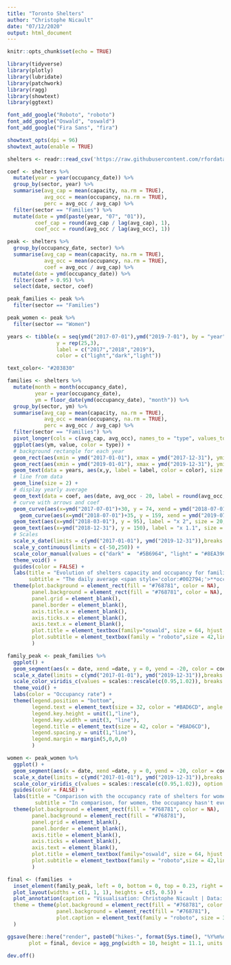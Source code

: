```yaml
---
title: "Toronto Shelters"
author: "Christophe Nicault"
date: "07/12/2020"
output: html_document
---
```


```r
knitr::opts_chunk$set(echo = TRUE)
```


```r

library(tidyverse)
library(plotly)
library(lubridate)
library(patchwork)
library(ragg)
library(showtext)
library(ggtext)

font_add_google("Roboto", "roboto")
font_add_google("Oswald", "oswald")
font_add_google("Fira Sans", "fira")

showtext_opts(dpi = 96)
showtext_auto(enable = TRUE)
```

```r
shelters <- readr::read_csv('https://raw.githubusercontent.com/rfordatascience/tidytuesday/master/data/2020/2020-12-01/shelters.csv')
```



```r

coef <- shelters %>%
  mutate(year = year(occupancy_date)) %>%
  group_by(sector, year) %>%
  summarise(avg_cap = mean(capacity, na.rm = TRUE),
            avg_occ = mean(occupancy, na.rm = TRUE),
            perc = avg_occ / avg_cap) %>%
  filter(sector == "Families") %>%
  mutate(date = ymd(paste(year, "07", "01")),
         coef_cap = round(avg_cap / lag(avg_cap), 1),
         coef_occ = round(avg_occ / lag(avg_occ), 1))

peak <- shelters %>%
  group_by(occupancy_date, sector) %>%
  summarise(avg_cap = mean(capacity, na.rm = TRUE),
            avg_occ = mean(occupancy, na.rm = TRUE),
            coef = avg_occ / avg_cap) %>%
  mutate(date = ymd(occupancy_date)) %>%
  filter(coef > 0.95) %>%
  select(date, sector, coef)

peak_families <- peak %>%
  filter(sector == "Families")

peak_women <- peak %>%
  filter(sector == "Women")

years <- tibble(x = seq(ymd("2017-07-01"),ymd("2019-7-01"), by = "year"),
                y = rep(25,3),
                label = c("2017","2018","2019"),
                color = c("light","dark","light"))

text_color<- "#203830"

```


```r

families <- shelters %>%
  mutate(month = month(occupancy_date),
         year = year(occupancy_date),
         ym = floor_date(ymd(occupancy_date), "month")) %>% 
  group_by(sector, ym) %>%
  summarise(avg_cap = mean(capacity, na.rm = TRUE),
            avg_occ = mean(occupancy, na.rm = TRUE),
            perc = avg_occ / avg_cap) %>%
  filter(sector == "Families") %>%
  pivot_longer(cols = c(avg_cap, avg_occ), names_to = "type", values_to = "value") %>%
  ggplot(aes(ym, value, color = type)) +
  # background rectangle for each year
  geom_rect(aes(xmin = ymd("2017-01-01"), xmax = ymd("2017-12-31"), ymin = 10, ymax = 250),fill = "#687872", inherit.aes = FALSE) +
  geom_rect(aes(xmin = ymd("2019-01-01"), xmax = ymd("2019-12-31"), ymin = 10, ymax = 250),fill = "#687872", inherit.aes = FALSE) +
  geom_text(data = years, aes(x,y, label = label, color = color), size = 24, family = "oswald")+
  # line from data
  geom_line(size = 2) +
  # display yearly average
  geom_text(data = coef, aes(date, avg_occ - 20, label = round(avg_occ,0)), family = "fira", color = "#002794", size = 20,inherit.aes = FALSE) +
  # curve with arrows and coef
  geom_curve(aes(x=ymd("2017-07-01")+30, y = 74, xend = ymd("2018-07-01"), yend = 150), arrow = arrow(ends = "both", type = "closed", length = unit(0.05, "inches")), size = 1, color = "#002794", curvature = 0.2) +
    geom_curve(aes(x=ymd("2018-07-01")+35, y = 159, xend = ymd("2019-07-01")-35, yend = 170), arrow = arrow(ends = "both", type = "closed", length = unit(0.05, "inches")), size = 1, color = "#002794", curvature = 0.1) +
  geom_text(aes(x=ymd("2018-03-01"), y = 95), label = "x 2", size = 20, family = "fira") +
  geom_text(aes(x=ymd("2018-12-31"), y = 150), label = "x 1.1", size = 20, family = "fira") +
  # Scales
  scale_x_date(limits = c(ymd("2017-01-01"), ymd("2019-12-31")),breaks = seq(ymd("2017-07-01"),ymd("2020-7-01"), by = "year"), labels = year(seq(ymd("2017-07-01"),ymd("2020-7-01"), by = "year"))) +
  scale_y_continuous(limits = c(-50,250)) +
  scale_color_manual(values = c("dark" =  "#5B6964", "light" = "#8EA39C", "avg_cap" = "#E0A81F", "avg_occ"="#002794"))+
  theme_void() +
  guides(color = FALSE) +
  labs(title = "Evolution of shelters capacity and occupancy for families between 2017 to 2019",
       subtitle = "The daily average <span style='color:#002794;'>**occupancy**</span> has doubled between 2017 and 2018 for famillies, and the                    daily average <span style='color:#E0A81F;'>**capacity**</span><br> adjusted to follow a similar pattern. The situation was                     particularly difficult for the second half of 2017 to the first<br> half of 2018, with many days with a high occupancy rate,                    and some days with an occupancy above the capacity.") +
  theme(plot.background = element_rect(fill = "#768781", color = NA),
        panel.background = element_rect(fill = "#768781", color = NA),
        panel.grid = element_blank(),
        panel.border = element_blank(),
        axis.title.x = element_blank(),
        axis.ticks.x = element_blank(),
        axis.text.x = element_blank(),
        plot.title = element_textbox(family="oswald", size = 64, hjust = 0.5, margin = margin(30,0,0,0), color = text_color),
        plot.subtitle = element_textbox(family = "roboto",size = 42,lineheight = 0.4, margin = margin(30,0,10,0), color = text_color)
        )

```

```r

family_peak <- peak_families %>%
  ggplot() +
  geom_segment(aes(x = date, xend =date, y = 0, yend = -20, color = coef), size = 0.25) +
  scale_x_date(limits = c(ymd("2017-01-01"), ymd("2019-12-31")),breaks = seq(ymd("2017-07-01"),ymd("2020-7-01"), by = "year"), labels = year(seq(ymd("2017-07-01"),ymd("2020-7-01"), by = "year"))) +
  scale_color_viridis_c(values = scales::rescale(c(0.95,1.02)), breaks = c(seq(0.95,1.02,0.01)), option = "A") +
  theme_void() +
  labs(color = "Occupancy rate") +
  theme(legend.position = "bottom",
        legend.text = element_text(size = 32, color = "#BAD6CD", angle = 45),
        legend.key.height = unit(1,"line"),
        legend.key.width = unit(3, "line"),
        legend.title = element_text(size = 42, color = "#BAD6CD"),
        legend.spacing.y = unit(1,"line"),
        legend.margin = margin(5,0,0,0)
        )

```


```r

women <- peak_women %>%
  ggplot() +
  geom_segment(aes(x = date, xend =date, y = 0, yend = -20, color = coef), size = 0.25) +
  scale_x_date(limits = c(ymd("2017-01-01"), ymd("2019-12-31")),breaks = seq(ymd("2017-07-01"),ymd("2020-7-01"), by = "year"), labels = year(seq(ymd("2017-07-01"),ymd("2020-7-01"), by = "year"))) +
  scale_color_viridis_c(values = scales::rescale(c(0.95,1.02)), option = "A") +
  guides(color = FALSE) +
  labs(title = "Comparison with the occupancy rate of shelters for women",
         subtitle = "In comparison, for women, the occupancy hasn't evolved in the same proportion, but the situation is tighter<br> with more                      days with a high occupancy rate (above 95 %) over the year, and the rate moved closer to 100% <br>in 2019.") +
  theme(plot.background = element_rect(fill = "#768781", color = NA),
        panel.background = element_rect(fill = "#768781"),
        panel.grid = element_blank(),
        panel.border = element_blank(),
        axis.title = element_blank(),
        axis.ticks = element_blank(),
        axis.text = element_blank(),
        plot.title = element_textbox(family="oswald", size = 64, hjust = 0.5, margin = margin(10,0,0,0), color = text_color),
        plot.subtitle = element_textbox(family = "roboto",size = 42,lineheight = 0.4, margin = margin(20,0,20,0), color = text_color)
        )

```


```r

final <- (families  +
  inset_element(family_peak, left = 0, bottom = 0, top = 0.23, right = 1, clip = FALSE) )/ women +
  plot_layout(widths = c(1, 1, 1), heights = c(5, 0.5)) +
  plot_annotation(caption = "Visualisation: Christophe Nicault | Data: package opendatatoronto & open.toronto.ca",
  theme = theme(plot.background = element_rect(fill = "#768781", color = NA),
                panel.background = element_rect(fill = "#768781"),
                plot.caption = element_text(family = "roboto", size = 36, color = text_color))
  )

```

```r

ggsave(here::here("render", paste0("hikes-", format(Sys.time(), "%Y%m%d_%H%M%S"), ".png")),
       plot = final, device = agg_png(width = 10, height = 11.1, units = "in", res = 300))

dev.off()

```








